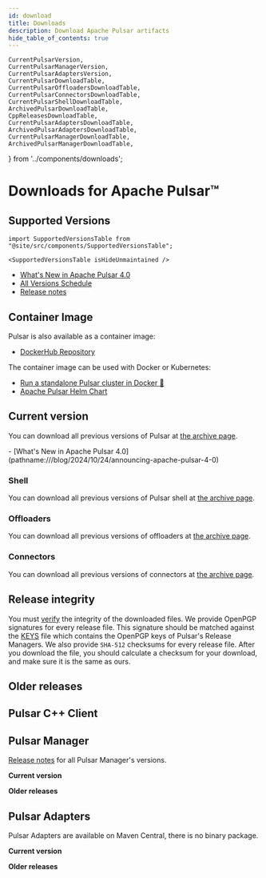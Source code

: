 ```yaml
---
id: download
title: Downloads
description: Download Apache Pulsar artifacts
hide_table_of_contents: true
---
```


    CurrentPulsarVersion,
    CurrentPulsarManagerVersion,
    CurrentPulsarAdaptersVersion,
    CurrentPulsarDownloadTable,
    CurrentPulsarOffloadersDownloadTable,
    CurrentPulsarConnectorsDownloadTable,
    CurrentPulsarShellDownloadTable,
    ArchivedPulsarDownloadTable,
    CppReleasesDownloadTable,
    CurrentPulsarAdaptersDownloadTable,
    ArchivedPulsarAdaptersDownloadTable,
    CurrentPulsarManagerDownloadTable,
    ArchivedPulsarManagerDownloadTable,
} from '../components/downloads';

<Page>

# Downloads for Apache Pulsar™

## Supported Versions

````mdx-code-block
import SupportedVersionsTable from "@site/src/components/SupportedVersionsTable";

<SupportedVersionsTable isHideUnmaintained />
````

- [What's New in Apache Pulsar 4.0](pathname:///blog/2024/10/24/announcing-apache-pulsar-4-0)
- [All Versions Schedule](pathname:///contribute/release-policy)
- [Release notes](pathname:///release-notes)

## Container Image

Pulsar is also available as a container image:

- [DockerHub Repository](https://hub.docker.com/r/apachepulsar/pulsar)

The container image can be used with Docker or Kubernetes:

- [Run a standalone Pulsar cluster in Docker 📘](https://pulsar.apache.org/docs/next/getting-started-docker/)
- [Apache Pulsar Helm Chart](https://github.com/apache/pulsar-helm-chart/)
## Current version <CurrentPulsarVersion/>

You can download all previous versions of Pulsar at [the archive page](https://archive.apache.org/dist/pulsar/).

<CurrentPulsarDownloadTable/>
- [What's New in Apache Pulsar 4.0](pathname:///blog/2024/10/24/announcing-apache-pulsar-4-0)

### Shell

You can download all previous versions of Pulsar shell at [the archive page](https://archive.apache.org/dist/pulsar/).

<CurrentPulsarShellDownloadTable/>

### Offloaders

You can download all previous versions of offloaders at [the archive page](https://archive.apache.org/dist/pulsar/).

<CurrentPulsarOffloadersDownloadTable/>

### Connectors

You can download all previous versions of connectors at [the archive page](https://archive.apache.org/dist/pulsar/).

<CurrentPulsarConnectorsDownloadTable/>

## Release integrity

You must [verify](https://www.apache.org/info/verification.html) the integrity of the downloaded files. We provide OpenPGP signatures for every release file. This signature should be matched against the [KEYS](https://downloads.apache.org/pulsar/KEYS) file which contains the OpenPGP keys of Pulsar's Release Managers. We also provide `SHA-512` checksums for every release file. After you download the file, you should calculate a checksum for your download, and make sure it is the same as ours.

## Older releases

<ArchivedPulsarDownloadTable/>

## Pulsar C++ Client

<CppReleasesDownloadTable/>

## Pulsar Manager

[Release notes](pathname:///pulsar-manager-release-notes) for all Pulsar Manager's versions.

**Current version <CurrentPulsarManagerVersion/>**

<CurrentPulsarManagerDownloadTable/>

**Older releases**

<ArchivedPulsarManagerDownloadTable/>

## Pulsar Adapters

Pulsar Adapters are available on Maven Central, there is no binary package.

**Current version <CurrentPulsarAdaptersVersion/>**

<CurrentPulsarAdaptersDownloadTable/>

**Older releases**

<ArchivedPulsarAdaptersDownloadTable/>

</Page>
